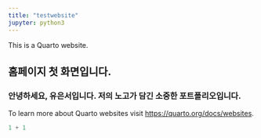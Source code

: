 ```yaml
---
title: "testwebsite"
jupyter: python3
---
```


This is a Quarto website.

## 홈페이지 첫 화면입니다.

### 안녕하세요, 유은서입니다. 저의 노고가 담긴 소중한 포트폴리오입니다.


To learn more about Quarto websites visit <https://quarto.org/docs/websites>.

```python
1 + 1
```
